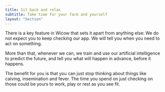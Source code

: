 ```yaml
---
title: Sit back and relax
subtitle: Take time for your farm and yourself
layout: "Section"
---
```



There is a key feature in Wicow that sets it apart from anything else: 
We do not expect you to keep checking our app. We will tell you when 
you need to act on something.

More than that, whenever we can, we train and use our artificial intelligence 
to predict the future, and tell you what will happen in advance, before it happens.

The benefit for you is that you can just stop thinking about things like calving, 
insemination and fever. The time you spend on just checking on those could be 
yours to work, play or rest as you see fit.

<BenefitCalculator />